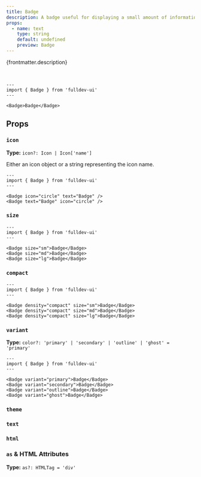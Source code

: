 ```yaml
---
title: Badge
description: A badge useful for displaying a small amount of information.
props:
  - name: text
    type: string
    default: undefined
    preview: Badge
---
```



{frontmatter.description}

<br />

```astro live
---
import { Badge } from 'fulldev-ui'
---

<Badge>Badge</Badge>
```

## Props

### `icon`

**Type:** `icon?: Icon | Icon['name']`

Either an icon object or a string representing the icon name.

```astro live
---
import { Badge } from 'fulldev-ui'
---

<Badge icon="circle" text="Badge" />
<Badge text="Badge" icon="circle" />
```

### `size`

<SizeProp />

```astro live
---
import { Badge } from 'fulldev-ui'
---

<Badge size="sm">Badge</Badge>
<Badge size="md">Badge</Badge>
<Badge size="lg">Badge</Badge>
```

### `compact`

<CompactProp />

```astro live
---
import { Badge } from 'fulldev-ui'
---

<Badge density="compact" size="sm">Badge</Badge>
<Badge density="compact" size="md">Badge</Badge>
<Badge density="compact" size="lg">Badge</Badge>
```

### `variant`

**Type:** `color?: 'primary' | 'secondary' | 'outline' | 'ghost' = 'primary'`

<VariantProp />

```astro live
---
import { Badge } from 'fulldev-ui'
---

<Badge variant="primary">Badge</Badge>
<Badge variant="secondary">Badge</Badge>
<Badge variant="outline">Badge</Badge>
<Badge variant="ghost">Badge</Badge>
```

### `theme`

<ThemeProp />

### `text`

<TextProp />

### `html`

<HtmlProp />

### `as` & HTML Attributes

**Type:** `as?: HTMLTag = 'div'`

<AsProp />
